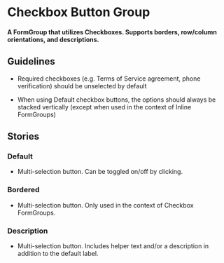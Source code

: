 
# Checkbox Button Group

<h4>
  A FormGroup that utilizes Checkboxes. Supports borders, row/column orientations, and descriptions.
</h4>

## Guidelines

* Required checkboxes (e.g. Terms of Service agreement, phone verification) should be unselected by default

* When using Default checkbox buttons, the options should always be stacked vertically (except when used in the context of Inline FormGroups)

## Stories

### Default

- Multi-selection button. Can be toggled on/off by clicking.

<Preview>
  <Story id="design-system-form-elements-checkboxbuttongroup--default"/>
</Preview>

### Bordered

- Multi-selection button. Only used in the context of Checkbox FormGroups.

<Preview>
  <Story id="design-system-form-elements-checkboxbuttongroup--bordered-row"/>
</Preview>

### Description

- Multi-selection button. Includes helper text and/or a description in addition to the default label.

<Preview>
  <Story id="design-system-form-elements-checkboxbuttongroup--description-row"/>
</Preview>

